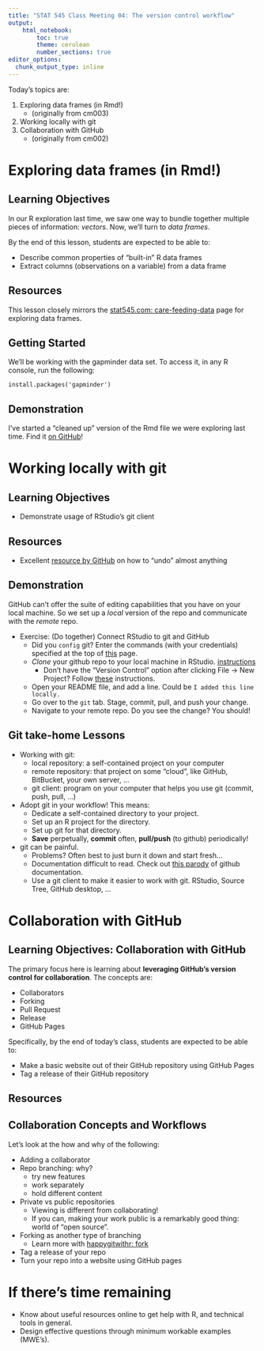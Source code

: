 ```yaml
---
title: "STAT 545 Class Meeting 04: The version control workflow"
output:
    html_notebook:
        toc: true
        theme: cerulean
        number_sections: true
editor_options: 
  chunk_output_type: inline
---
```


Today's topics are:

1. Exploring data frames (in Rmd!)
    - (originally from cm003)
2. Working locally with git
3. Collaboration with GitHub
    - (originally from cm002)

# Exploring data frames (in Rmd!)

## Learning Objectives

In our R exploration last time, we saw one way to bundle together multiple pieces of information: _vectors_. Now, we'll turn to _data frames_.

By the end of this lesson, students are expected to be able to:

- Describe common properties of "built-in" R data frames
- Extract columns (observations on a variable) from a data frame

## Resources

This lesson closely mirrors the [stat545.com: care-feeding-data](http://stat545.com/block006_care-feeding-data.html) page for exploring data frames.

## Getting Started

We'll be working with the gapminder data set. To access it, in any R console, run the following:

```
install.packages('gapminder')
```

## Demonstration

I've started a "cleaned up" version of the Rmd file we were exploring last time. Find it [on GitHub](https://github.com/STAT545-UBC/Classroom/blob/master/notes/cm004-exercise-df.Rmd)!

# Working locally with git

## Learning Objectives

- Demonstrate usage of RStudio's git client

## Resources

- Excellent [resource by GitHub](https://blog.github.com/2015-06-08-how-to-undo-almost-anything-with-git/) on how to "undo" almost anything

## Demonstration

GitHub can't offer the suite of editing capabilities that you have on your local machine. So we set up a _local_ version of the repo and communicate with the _remote_ repo. 

- Exercise: (Do together) Connect RStudio to git and GitHub
    - Did you `config` git? Enter the commands (with your credentials) specified at the top of [this](http://happygitwithr.com/hello-git.html#hello-git) page.
    - _Clone_ your github repo to your local machine in RStudio. [instructions](http://happygitwithr.com/rstudio-git-github.html#clone-the-new-github-repository-to-your-computer-via-rstudio)
        - Don't have the "Version Control" option after clicking File -> New Project? Follow [these](http://happygitwithr.com/rstudio-see-git.html) instructions.
    - Open your README file, and add a line. Could be `I added this line locally.`
    - Go over to the `git` tab. Stage, commit, pull, and push your change.
    - Navigate to your remote repo. Do you see the change? You should!

## Git take-home Lessons

- Working with git:
    - local repository: a self-contained project on your computer
    - remote repository: that project on some "cloud", like GitHub, BitBucket, your own server, ...
    - git client: program on your computer that helps you use git (commit, push, pull, ...)
- Adopt git in your workflow! This means:
    - Dedicate a self-contained directory to your project.
    - Set up an R project for the directory.
    - Set up git for that directory. 
    - __Save__ perpetually, __commit__ often, __pull/push__ (to github) periodically!
- git can be painful.
    - Problems? Often best to just burn it down and start fresh...
    - Documentation difficult to read. Check out [this parody](https://git-man-page-generator.lokaltog.net/) of github documentation. 
    - Use a git client to make it easier to work with git. RStudio, Source Tree, GitHub desktop, ...

# Collaboration with GitHub

## Learning Objectives: Collaboration with GitHub

The primary focus here is learning about __leveraging GitHub's version control for collaboration__. The concepts are:

- Collaborators
- Forking
- Pull Request
- Release
- GitHub Pages

Specifically, by the end of today's class, students are expected to be able to:

- Make a basic website out of their GitHub repository using GitHub Pages
- Tag a release of their GitHub repository 

## Resources

## Collaboration Concepts and Workflows

Let's look at the how and why of the following:

- Adding a collaborator
- Repo branching: why?
    - try new features
    - work separately
    - hold different content
- Private vs public repositories
    - Viewing is different from collaborating!
    - If you can, making your work public is a remarkably good thing: world of "open source".
- Forking as another type of branching
    - Learn more with [happygitwithr: fork](http://happygitwithr.com/fork.html)
- Tag a release of your repo
- Turn your repo into a website using GitHub pages

# If there's time remaining

- Know about useful resources online to get help with R, and technical tools in general.
- Design effective questions through minimum workable examples (MWE's).
